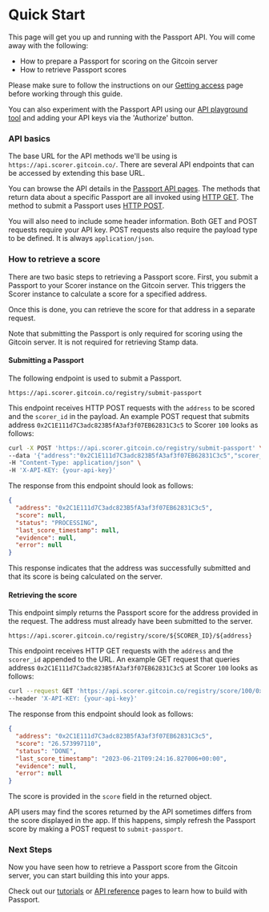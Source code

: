 
# Quick Start

This page will get you up and running with the Passport API. You will come away with the following:

* How to prepare a Passport for scoring on the Gitcoin server
* How to retrieve Passport scores

Please make sure to follow the instructions on our [Getting access](getting-access) page before working through this guide.

You can also experiment with the Passport API using our [API playground tool](https://api.scorer.gitcoin.co/docs) and adding your API keys via the 'Authorize' button.



### API basics

The base URL for the API methods we'll be using is `https://api.scorer.gitcoin.co/`. There are several API endpoints that can be accessed by extending this base URL.

You can browse the API details in the [Passport API pages](api-reference). The methods that return data about a specific Passport are all invoked using [HTTP GET](https://developer.mozilla.org/en-US/docs/Web/HTTP/Methods/GET). The method to submit a Passport uses [HTTP POST](https://developer.mozilla.org/en-US/docs/Web/HTTP/Methods/POST).

You will also need to include some header information. Both GET and POST requests require your API key. POST requests also require the payload type to be defined. It is always `application/json`.



### How to retrieve a score

There are two basic steps to retrieving a Passport score. First, you submit a Passport to your Scorer instance on the Gitcoin server. This triggers the Scorer instance to calculate a score for a specified address.

Once this is done, you can retrieve the score for that address in a separate request.

<Callout type="info">
Note that submitting the Passport is only required for scoring using the Gitcoin server. It is not required for retrieving Stamp data.
</Callout>

#### Submitting a Passport

The following endpoint is used to submit a Passport.

```
https://api.scorer.gitcoin.co/registry/submit-passport
```

This endpoint receives HTTP POST requests with the `address` to be scored and the `scorer_id` in the payload. An example POST request that submits address `0x2C1E111d7C3adc823B5fA3af3f07EB62831C3c5` to Scorer `100` looks as follows:

```bash filename="Sample request" copy
curl -X POST 'https://api.scorer.gitcoin.co/registry/submit-passport' \
--data '{"address":"0x2C1E111d7C3adc823B5fA3af3f07EB62831C3c5","scorer_id":"100"}' \ 
-H "Content-Type: application/json" \ 
-H 'X-API-KEY: {your-api-key}'
```

The response from this endpoint should look as follows:

```json filename="Sample response"
{
  "address": "0x2C1E111d7C3adc823B5fA3af3f07EB62831C3c5",
  "score": null,
  "status": "PROCESSING",
  "last_score_timestamp": null,
  "evidence": null,
  "error": null
}
```

This response indicates that the address was successfully submitted and that its score is being calculated on the server.

#### Retrieving the score

This endpoint simply returns the Passport score for the address provided in the request. The address must already have been submitted to the server.

```
https://api.scorer.gitcoin.co/registry/score/${SCORER_ID}/${address}
```

This endpoint receives HTTP GET requests with the `address` and the `scorer_id` appended to the URL. An example GET request that queries address `0x2C1E111d7C3adc823B5fA3af3f07EB62831C3c5` at Scorer `100` looks as follows:

```bash filename="Sample request" copy
curl --request GET 'https://api.scorer.gitcoin.co/registry/score/100/0x2C1E111d7C3adc823B5fA3af3f07EB62831C3c5' \ 
--header 'X-API-KEY: {your-api-key}'
```

The response from this endpoint should look as follows:

```json filename="Sample response"
{
  "address": "0x2C1E111d7C3adc823B5fA3af3f07EB62831C3c5",
  "score": "26.573997110",
  "status": "DONE",
  "last_score_timestamp": "2023-06-21T09:24:16.827006+00:00",
  "evidence": null,
  "error": null
}
```

The score is provided in the `score` field in the returned object.

API users may find the scores returned by the API sometimes differs from the score displayed in the app. 
If this happens, simply refresh the Passport score by making a POST request to `submit-passport`.


### Next Steps

Now you have seen how to retrieve a Passport score from the Gitcoin server, you can start building this into your apps.

Check out our [tutorials](tutorials) or [API reference](api-reference) pages to learn how to build with Passport.